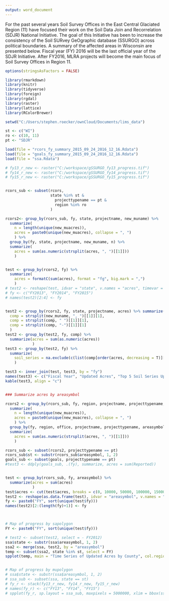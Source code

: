 ```yaml
---
output: word_document
---
```


For the past several years Soil Survey Offices in the East Central Glaciated Region (11) have focused their work on the Soil Data Join and Recorrelation (SDJR) National Initiative. The goal of this Initiative has been to increase the consistency of the Soil SURvey GeOgraphic database (SSURGO) across political boundaries. A summary of the affected areas in Wisconsin are presented below. Fiscal year (FY) 2016 will be the last official year of the SDJR Initiative. After FY2016, MLRA projects will become the main focus of Soil Survey Offices in Region 11.


```r
options(stringsAsFactors = FALSE)

library(rmarkdown)
library(knitr)
library(tidyverse)
library(foreign)
library(rgdal)
library(raster)
library(lattice)
library(RColorBrewer)

setwd("C:/Users/stephen.roecker/ownCloud/Documents/lims_data")

st <- c("WI")
ro <- c(10, 11)
pt <- "SDJR"

load(file = "rcors_fy_summary_2015_09_24_2016_12_16.Rdata")
load(file = "goals_fy_summary_2015_09_24_2016_12_16.Rdata")
load(file = "ssa.Rdata")

# fy13_r_new <- raster("C:/workspace/gSSURGO_fy13_progress.tif")
# fy14_r_new <- raster("C:/workspace/gSSURGO_fy14_progress.tif")
# fy15_r_new <- raster("C:/workspace/gSSURGO_fy15_progress.tif")


rcors_sub <- subset(rcors,
                    state %in% st & 
                      projecttypename == pt & 
                      region %in% ro
                    )

rcors2<- group_by(rcors_sub, fy, state, projectname, new_muname) %>% 
  summarize(
    n = length(unique(new_muacres)), 
    acres = paste0(unique(new_muacres), collapse = ", ")
    ) %>%
  group_by(fy, state, projectname, new_muname, n) %>% 
  summarize(
    acres = sum(as.numeric(strsplit(acres, ", ")[[1]]))
    )


test <- group_by(rcors2, fy) %>% 
  summarize(
    acres = formatC(sum(acres), format = "fg", big.mark = ",")
    )
# test2 <- reshape(test, idvar = "state", v.names = "acres", timevar = "fy", direction = "wide")
# fy <- c("FY2013", "FY2014", "FY2015")
# names(test2)[2:4] <- fy


test2 <- group_by(rcors2, fy, state, projectname, acres) %>% summarize(
  comp = strsplit(new_muname, ", ")[[1]][1],
  comp = strsplit(comp, " ")[[1]][1],
  comp = strsplit(comp, "-")[[1]][1]
  )
test2 <- group_by(test2, fy, comp) %>% 
  summarize(acres = sum(as.numeric(acres))
            )
test3 <- group_by(test2, fy) %>%  
  summarize(
    soil_series = na.exclude(c(list(comp[order(acres, decreasing = T)][1:5])))
    )

test3 <- inner_join(test, test3, by = "fy")
names(test3) <- c("Fiscal Year", "Updated Acres", "Top 5 Soil Series Updated in Region 11")
kable(test3, align = "c")


### Summarize acres by areasymbol

rcors2 <- group_by(rcors_sub, fy, region, projectname, projecttypename, office, areasymbol) %>% 
  summarize(
    n = length(unique(new_muacres)), 
    acres = paste0(unique(new_muacres), collapse = ", ")
    ) %>%
  group_by(fy, region, office, projectname, projecttypename, areasymbol, n) %>% 
  summarize(
    acres = sum(as.numeric(strsplit(acres, ", ")[[1]]))
    )

rcors_sub <- subset(rcors2, projecttypename == pt)
rcors_sub$st <- substr(rcors_sub$areasymbol, 1, 2)
goals_sub <- subset(goals, projecttypename == pt)
#test3 <- ddply(goals_sub, .(fy), summarize, acres = sum(Reported))


test <- group_by(rcors_sub, fy, areasymbol) %>% 
  summarize(acres = sum(acres)
            )
test$acres <- cut(test$acres, breaks = c(0, 10000, 50000, 100000, 150000, 200000), labels = c("0 - 10,000", "10,000 - 50,000", "50,000 - 100,000", "100,000 - 150,000", "150,000 - 200,000"))
test2 <- reshape(as.data.frame(test), idvar = "areasymbol", v.names = "acres", timevar = "fy", direction = "wide")
fy <- paste0("FY", sort(unique(test$fy)))
names(test2)[2:(length(fy)+1)] <- fy



# Map of progress by sapolygon
FY <- paste0("FY", sort(unique(test$fy)))

# test2 <- subset(test2, select = - FY2012)
ssa$state <- substr(ssa$areasymbol, 1, 2)
ssa2 <- merge(ssa, test2, by = "areasymbol")
temp <- subset(ssa2, state %in% st, select = FY)
spplot(temp, main = "Time Series of Updated Acres by County", col.regions = brewer.pal(5, "YlOrRd"), layout = c(length(FY), 1), colorkey = list(space = "bottom", height = 1))


# Map of progress by mupolygon
# ssa$state <- substr(ssa$areasymbol, 1, 2)
# ssa_sub <- subset(ssa, state == st)
# fy_r <- stack(fy13_r_new, fy14_r_new, fy15_r_new)
# names(fy_r) <- c("FY13", "FY14", "FY15")
# spplot(fy_r, sp.layout = ssa_sub, maxpixels = 5000000, xlim = bbox(ssa_sub)[1, ] + c(-1e4, 1e4), ylim = # bbox(ssa_sub)[2, ] + c(-1e4, 1e4), colorkey = FALSE, col.regions = "blue", strip = strip.custom(bg = grey(0.85)), main = "Time series of SDJR Progress", fontsize = 12, )

```

